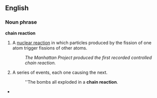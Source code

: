 == English ==

===Noun phrase===
'''chain reaction'''

# {{physics}} A [[nuclear reaction]] in which particles produced by the fission of one atom trigger fissions of other atoms.
#: ''The Manhattan Project produced the first recorded controlled chain reaction.''
# {{idiom}} A series of events, each one causing the next.
#:''The bombs all exploded in a '''chain reaction'''.
*{{hu1|láncreakció}}